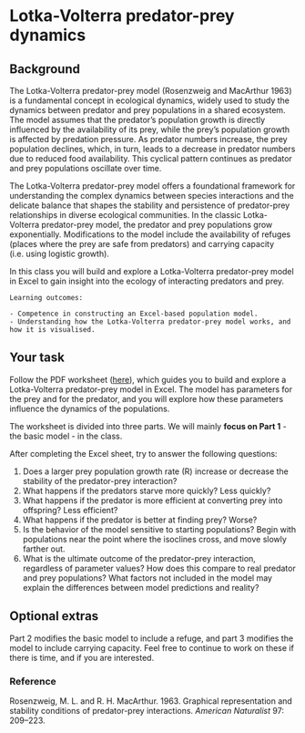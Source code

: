 # Lotka-Volterra predator-prey dynamics

## Background 

The Lotka-Volterra predator-prey model (Rosenzweig and MacArthur 1963) is a fundamental concept in ecological dynamics, widely used to study the dynamics between predator and prey populations in a shared ecosystem. The model assumes that the predator's population growth is directly influenced by the availability of its prey, while the prey's population growth is affected by predation pressure. As predator numbers increase, the prey population declines, which, in turn, leads to a decrease in predator numbers due to reduced food availability. This cyclical pattern continues as predator and prey populations oscillate over time. 

The Lotka-Volterra predator-prey model offers a foundational framework for understanding the complex dynamics between species interactions and the delicate balance that shapes the stability and persistence of predator-prey relationships in diverse ecological communities. In the classic Lotka-Volterra predator-prey model, the predator and prey populations grow exponentially. Modifications to the model include the availability of refuges (places where the prey are safe from predators) and carrying capacity (i.e. using logistic growth).

In this class you will build and explore a Lotka-Volterra predator-prey model in Excel to gain insight into the ecology of interacting predators and prey.


```block
Learning outcomes: 

- Competence in constructing an Excel-based population model.
- Understanding how the Lotka-Volterra predator-prey model works, and how it is visualised.

```


## Your task 

Follow the PDF worksheet ([here](https://www.dropbox.com/s/bhwoe161wp9p6hp/10.%20Predator-prey%20dynamics.pdf?dl=1)), which guides you to build and explore a Lotka-Volterra predator-prey model in Excel. The model has parameters for the prey and for the predator, and you will explore how these parameters influence the dynamics of the populations.



The worksheet is divided into three parts. We will mainly **focus on Part 1** - the basic model - in the class. 

After completing the Excel sheet, try to answer the following questions:

1. Does a larger prey population growth rate (R) increase or decrease the stability of the predator-prey interaction?
2. What happens if the predators starve more quickly? Less quickly?
3. What happens if the predator is more efficient at converting prey into offspring? Less efficient?
4. What happens if the predator is better at finding prey? Worse?
5. Is the behavior of the model sensitive to starting populations? Begin with populations near the point where the isoclines cross, and move slowly farther out.
6. What is the ultimate outcome of the predator-prey interaction, regardless of parameter values? How does this compare to real predator and prey populations? What factors not included in the model may explain the differences between model predictions and reality?

## Optional extras

Part 2 modifies the basic model to include a refuge, and part 3 modifies the model to include carrying capacity. Feel free to continue to work on these if there is time, and if you are interested.



### Reference 
Rosenzweig, M. L. and R. H. MacArthur. 1963. Graphical representation and stability conditions of predator-prey interactions. *American Naturalist* 97: 209–223.